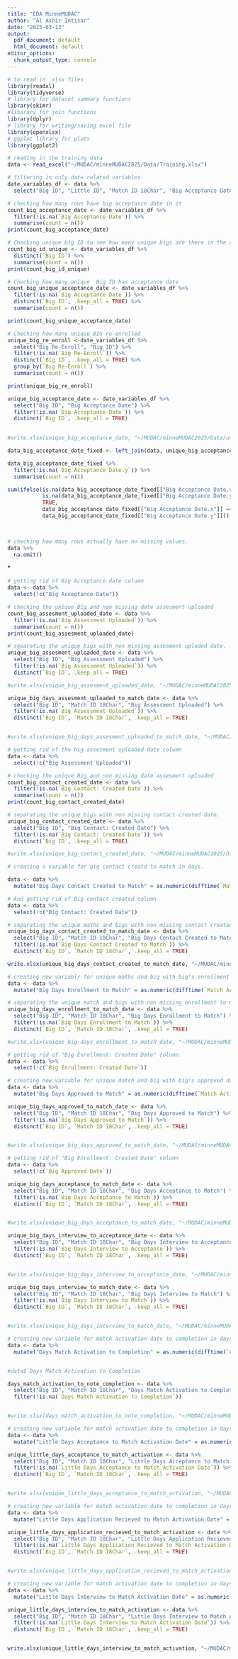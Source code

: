 ```yaml
---
title: "EDA MinneMUDAC"
author: "Al Ashir Intisar"
date: "2025-03-13"
output:
  pdf_document: default
  html_document: default
editor_options:
  chunk_output_type: console
---
```



```r
# to read in .xlsx files
library(readxl)
library(tidyverse)
# library for dataset summary functions
library(skimr)
#libarary for join functions
library(dplyr)
# library for writing/saving excel file
library(openxlsx)
# ggplot library for plots
library(ggplot2)
```



```r
# reading in the training data
data <- read_excel("~/MUDAC/minneMUDAC2025/Data/Training.xlsx")

```



```r
# filtering in only date related variables. 
date_variables_df <- data %>% 
  select("Big ID", "Little ID", "Match ID 18Char", "Big Acceptance Date", "Big Approved Date", "Big Days Acceptance to Match", "Big Days Interview to Acceptance", "Big Days Interview to Match", "Big Enrollment: Created Date", "Completion Date", "Little Acceptance Date", "Little Application Received", "Little Birthdate", "Little Interview Date", "Little RTBM Date in MF", "Little RTBM in Matchforce", "Match Activation Date", "Match Closure Meeting Date", "Big Re-Enroll")

```


```r
# checking how many rows have big acceptance date in it
count_big_acceptance_date <- date_variables_df %>% 
  filter(!is.na(`Big Acceptance Date`)) %>% 
  summarise(count = n())
print(count_big_acceptance_date)
```


```r
# Checking unique big ID to see how many unique bigs are there in the dataset
count_big_id_unique <- date_variables_df %>% 
  distinct(`Big ID`) %>% 
  summarise(count = n())
print(count_big_id_unique)
```


```r
# Checking how many unique  Big ID has acceptance date
count_big_unique_acceptance_date <- date_variables_df %>% 
  filter(!is.na(`Big Acceptance Date`)) %>% 
  distinct(`Big ID`, .keep_all = TRUE) %>%
  summarise(count = n())

print(count_big_unique_acceptance_date)
```



```r
# Checking how many unique BIG re-enrolled
unique_big_re_enroll <-date_variables_df %>% 
  select("Big Re-Enroll", "Big ID") %>% 
  filter(!is.na(`Big Re-Enroll`)) %>%
  distinct(`Big ID`, .keep_all = TRUE) %>% 
  group_by(`Big Re-Enroll`) %>% 
  summarise(count = n())

print(unique_big_re_enroll)
```



```r
unique_big_acceptance_date <- date_variables_df %>% 
  select("Big ID", "Big Acceptance Date") %>% 
  filter(!is.na(`Big Acceptance Date`)) %>% 
  distinct(`Big ID`, .keep_all = TRUE)
  

#write.xlsx(unique_big_acceptance_date, "~/MUDAC/minneMUDAC2025/Data/unique_big_acceptance_date.xlsx")
```


```r
data_big_acceptance_date_fixed <- left_join(data, unique_big_acceptance_date, by = join_by("Big ID"))
```


```r
data_big_acceptance_date_fixed %>% 
  filter(!is.na(`Big Acceptance Date.y`)) %>% 
  summarise(count = n())

sum(ifelse(is.na(data_big_acceptance_date_fixed[["Big Acceptance Date.x"]]) & 
           is.na(data_big_acceptance_date_fixed[["Big Acceptance Date.y"]]), 
           TRUE, 
           data_big_acceptance_date_fixed[["Big Acceptance Date.x"]] == 
           data_big_acceptance_date_fixed[["Big Acceptance Date.y"]]))

  
```

**\textcolor{blue}{So all the bigs that do have acceptance dates does have acceptance date in the main dataset. no need to fill missing values from the existing values.}**


```r
# checking how many rows actually have no missing values. 
data %>% 
  na.omit()
```

***\textcolor{blue}{Since all rows hae at leat one na value we must fill out the missing values with some kind of values.}**



```r
# getting rid of Big Acceptance date column
data <- data %>% 
  select(!c("Big Acceptance Date"))
```


```r
# checking the unique Big and non missing date assesment uploaded 
count_big_assesment_uploaded_date <- data %>% 
  filter(!is.na(`Big Assessment Uploaded`)) %>% 
  summarise(count = n())
print(count_big_assesment_uploaded_date)
```


```r
# separating the unique bigs with non missing assesment uploded date. 
unique_big_assesment_uploaded_date <- data %>% 
  select("Big ID", "Big Assessment Uploaded") %>% 
  filter(!is.na(`Big Assessment Uploaded`)) %>% 
  distinct(`Big ID`, .keep_all = TRUE)

#write.xlsx(unique_big_assesment_uploaded_date, "~/MUDAC/minneMUDAC2025/Data/unique_big_assesment_uploaded_date.xlsx")
```

```r
unique_big_days_assesment_uploaded_to_match_date <- data %>% 
  select("Big ID", "Match ID 18Char", "Big Assessment Uploaded") %>% 
  filter(!is.na(`Big Assessment Uploaded`)) %>% 
  distinct(`Big ID`, `Match ID 18Char`, .keep_all = TRUE)


#write.xlsx(unique_big_days_assesment_uploaded_to_match_date, "~/MUDAC/minneMUDAC2025/Data/unique_big_days_assesment_uploaded_to_match_date.xlsx")
```


```r
# getting rid of the big assesment uploaded date column
data <- data %>% 
  select(!c("Big Assessment Uploaded"))
```


```r
# checking the unique Big and non missing date assesment uploaded 
count_big_contact_created_date <- data %>% 
  filter(!is.na(`Big Contact: Created Date`)) %>% 
  summarise(count = n())
print(count_big_contact_created_date)
```


```r
# separating the unique bigs with non missing contact created date. 
unique_big_contact_created_date <- data %>% 
  select("Big ID", "Big Contact: Created Date") %>% 
  filter(!is.na(`Big Contact: Created Date`)) %>% 
  distinct(`Big ID`, .keep_all = TRUE)

#write.xlsx(unique_big_contact_created_date, "~/MUDAC/minneMUDAC2025/Data/unique_big_contact_created_date.xlsx")
```



```r
# creating a variable for gig contact creatd to match in days. 

data <- data %>%
  mutate("Big Days Contact Created to Match" = as.numeric(difftime(`Match Activation Date`, `Big Contact: Created Date`, units = "days")))

```


```r
# And getting rid of Big contact created column
data <- data %>% 
  select(!c("Big Contact: Created Date"))
```


```r
# separating the unique mathc and bigs with non missing contact created to match activation date. 
unique_big_days_contact_created_to_match_date <- data %>% 
  select("Big ID", "Match ID 18Char", "Big Days Contact Created to Match") %>% 
  filter(!is.na(`Big Days Contact Created to Match`)) %>% 
  distinct(`Big ID`, `Match ID 18Char`, .keep_all = TRUE)

write.xlsx(unique_big_days_contact_created_to_match_date, "~/MUDAC/minneMUDAC2025/Data/unique_big_days_contact_created_to_match_date.xlsx")
```


```r
# creating new variablr for unique mathc and big with big's enrollment to match activation
data <- data %>%
  mutate("Big Days Enrollment to Match" = as.numeric(difftime(`Match Activation Date`, `Big Enrollment: Created Date`, units = "days")))


```


```r
# separating the unique match and bigs with non missing enrollment to match activation date. 
unique_big_days_enrollment_to_match_date <- data %>% 
  select("Big ID", "Match ID 18Char", "Big Days Enrollment to Match") %>% 
  filter(!is.na(`Big Days Enrollment to Match`)) %>% 
  distinct(`Big ID`, `Match ID 18Char`, .keep_all = TRUE)

#write.xlsx(unique_big_days_enrollment_to_match_date, "~/MUDAC/minneMUDAC2025/Data/unique_big_days_enrollment_to_match_date.xlsx")
```

```r
# getting rid of "Big Enrollment: Created Date" column 
data <- data %>% 
  select(!c(`Big Enrollment: Created Date`))
```

```r
# creating new variable for unique match and big with big's approved date to match activation
data <- data %>%
  mutate("Big Days Approved to Match" = as.numeric(difftime(`Match Activation Date`, `Big Approved Date`, units = "days")))
```



```r
unique_big_days_approved_to_match_date <- data %>% 
  select("Big ID", "Match ID 18Char", "Big Days Approved to Match") %>% 
  filter(!is.na(`Big Days Approved to Match`)) %>% 
  distinct(`Big ID`, `Match ID 18Char`, .keep_all = TRUE)


#write.xlsx(unique_big_days_approved_to_match_date, "~/MUDAC/minneMUDAC2025/Data/unique_big_days_approved_to_match_date.xlsx")
```


```r
# getting rid of "Big Enrollment: Created Date" column 
data <- data %>% 
  select(!c(`Big Approved Date`))
```




```r
unique_big_days_acceptance_to_match_date <- data %>% 
  select("Big ID", "Match ID 18Char", "Big Days Acceptance to Match") %>% 
  filter(!is.na(`Big Days Acceptance to Match`)) %>% 
  distinct(`Big ID`, `Match ID 18Char`, .keep_all = TRUE)


#write.xlsx(unique_big_days_acceptance_to_match_date, "~/MUDAC/minneMUDAC2025/Data/unique_big_days_acceptance_to_match_date.xlsx")
```



```r
unique_big_days_interview_to_acceptance_date <- data %>% 
  select("Big ID", "Match ID 18Char", "Big Days Interview to Acceptance") %>% 
  filter(!is.na(`Big Days Interview to Acceptance`)) %>% 
  distinct(`Big ID`, `Match ID 18Char`, .keep_all = TRUE)


#write.xlsx(unique_big_days_interview_to_acceptance_date, "~/MUDAC/minneMUDAC2025/Data/unique_big_days_interview_to_acceptance_date.xlsx")
```


```r
unique_big_days_interview_to_match_date <- data %>% 
  select("Big ID", "Match ID 18Char", "Big Days Interview to Match") %>% 
  filter(!is.na(`Big Days Interview to Match`)) %>% 
  distinct(`Big ID`, `Match ID 18Char`, .keep_all = TRUE)


#write.xlsx(unique_big_days_interview_to_match_date, "~/MUDAC/minneMUDAC2025/Data/unique_big_days_interview_to_match_date.xlsx")
```


```r
# creating new variable for match activation date to completion in days
data <- data %>%
  mutate("Days Match Activation to Completion" = as.numeric(difftime(`Completion Date`, `Match Activation Date`, units = "days")))


#data$`Days Match Activation to Completion`
```



```r
days_match_activation_to_note_completion <- data %>% 
  select("Big ID", "Match ID 18Char", "Days Match Activation to Completion") %>% 
  filter(!is.na(`Days Match Activation to Completion`))


#write.xlsx(days_match_activation_to_note_completion, "~/MUDAC/minneMUDAC2025/Data/days_match_activation_to_note_completion.xlsx")
```


```r
# creating new variable for match activation date to completion in days
data <- data %>%
  mutate("Little Days Acceptance to Match Activation Date" = as.numeric(difftime(`Little Acceptance Date`, `Match Activation Date`, units = "days")))

```


```r
unique_little_days_acceptance_to_match_activation <- data %>% 
  select("Big ID", "Match ID 18Char", "Little Days Acceptance to Match Activation Date") %>% 
  filter(!is.na(`Little Days Acceptance to Match Activation Date`)) %>% 
  distinct(`Big ID`, `Match ID 18Char`, .keep_all = TRUE)


#write.xlsx(unique_little_days_acceptance_to_match_activation, "~/MUDAC/minneMUDAC2025/Data/unique_little_days_acceptance_to_match_activation.xlsx")
```


```r
# creating new variable for match activation date to completion in days
data <- data %>%
  mutate("Little Days Application Recieved to Match Activation Date" = as.numeric(difftime(`Little Application Received`, `Match Activation Date`, units = "days")))
```



```r
unique_little_days_application_recieved_to_match_activation <- data %>% 
  select("Big ID", "Match ID 18Char", "Little Days Application Recieved to Match Activation Date") %>% 
  filter(!is.na(`Little Days Application Recieved to Match Activation Date`)) %>% 
  distinct(`Big ID`, `Match ID 18Char`, .keep_all = TRUE)


#write.xlsx(unique_little_days_application_recieved_to_match_activation, "~/MUDAC/minneMUDAC2025/Data/unique_little_days_application_recieved_to_match_activation.xlsx")
```


```r
# creating new variable for match activation date to completion in days
data <- data %>%
  mutate("Little Days Interview to Match Activation Date" = as.numeric(difftime(`Little Interview Date`, `Match Activation Date`, units = "days")))
```



```r
unique_little_days_interview_to_match_activation <- data %>% 
  select("Big ID", "Match ID 18Char", "Little Days Interview to Match Activation Date") %>% 
  filter(!is.na(`Little Days Interview to Match Activation Date`)) %>% 
  distinct(`Big ID`, `Match ID 18Char`, .keep_all = TRUE)


write.xlsx(unique_little_days_interview_to_match_activation, "~/MUDAC/minneMUDAC2025/Data/unique_little_days_interview_to_match_activation.xlsx")
```




















